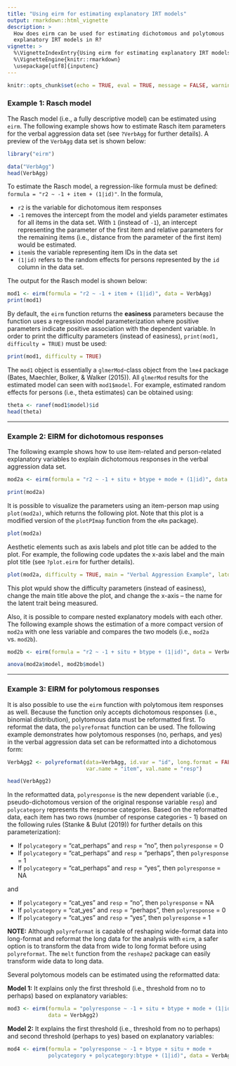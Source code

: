 ---
title: "Using eirm for estimating explanatory IRT models"
output: rmarkdown::html_vignette
description: >
  How does eirm can be used for estimating dichotomous and polytomous 
  explanatory IRT models in R?
vignette: >
  %\VignetteIndexEntry{Using eirm for estimating explanatory IRT models}
  %\VignetteEngine{knitr::rmarkdown}
  \usepackage[utf8]{inputenc}
---

```{r setup, echo = TRUE, eval = TRUE, include=FALSE}
knitr::opts_chunk$set(echo = TRUE, eval = TRUE, message = FALSE, warning = FALSE)
```

### Example 1: Rasch model

The Rasch model (i.e., a fully descriptive model) can be estimated using `eirm`. The following example shows how to estimate Rasch item parameters for the verbal aggression data set (see `?VerbAgg` for further details). A preview of the `VerbAgg` data set is shown below:

```{r, echo=FALSE}
library("eirm")
```

```{r}
data("VerbAgg")
head(VerbAgg)
```

To estimate the Rasch model, a regression-like formula must be defined: `formula = "r2 ~ -1 + item + (1|id)"`. In the formula, 

* `r2` is the variable for dichotomous item responses
* `-1` removes the intercept from the model and yields parameter estimates for all items in the data set. With `1` (instead of `-1`), an intercept representing the parameter of the first item and relative parameters for the remaining items (i.e., distance from the parameter of the first item) would be estimated.
* `item`is the variable representing item IDs in the data set
* `(1|id)` refers to the random effects for persons represented by the `id` column in the data set.

The output for the Rasch model is shown below:

```{r, echo = TRUE, eval = FALSE}
mod1 <- eirm(formula = "r2 ~ -1 + item + (1|id)", data = VerbAgg)
print(mod1)
```

By default, the `eirm` function returns the **easiness** parameters because the function uses a regression model parameterization where positive parameters indicate positive association with the dependent variable. In order to print the difficulty parameters (instead of easiness), `print(mod1, difficulty = TRUE)` must be used:

```{r, echo = TRUE, eval = FALSE}
print(mod1, difficulty = TRUE)
```

The `mod1` object is essentially a `glmerMod`-class object from the `lme4` package (Bates, Maechler, Bolker, & Walker (2015)). All `glmerMod` results for the estimated model can seen with `mod1$model`. For example, estimated random effects for persons (i.e., theta estimates) can be obtained using:

```{r, echo = TRUE, eval = FALSE}
theta <- ranef(mod1$model)$id
head(theta)
```

***
### Example 2: EIRM for dichotomous responses 

The following example shows how to use item-related and person-related explanatory variables to explain dichotomous responses in the verbal aggression data set. 

```{r, echo = TRUE, eval = TRUE}
mod2a <- eirm(formula = "r2 ~ -1 + situ + btype + mode + (1|id)", data = VerbAgg)

print(mod2a)
```

It is possible to visualize the parameters using an item-person map using `plot(mod2a)`, which returns the following plot. Note that this plot is a modified version of the `plotPImap` function from the `eRm` package). 

```{r, echo = TRUE, eval = FALSE}
plot(mod2a)
```

Aesthetic elements such as axis labels and plot title can be added to the plot. For example, the following code updates the x-axis label and the main plot title (see `?plot.eirm` for further details).

```{r, echo = TRUE, eval = FALSE}
plot(mod2a, difficulty = TRUE, main = "Verbal Aggression Example", latdim = "Verbal Aggression")
```

This plot wpuld show the difficulty parameters (instead of easiness), change the main title above the plot, and change the x-axis -- the name for the latent trait being measured. 

Also, it is possible to compare nested explanatory models with each other. The following example shows the estimation of a more compact version of `mod2a` with one less variable and compares the two models (i.e., `mod2a` vs. `mod2b`).

```{r, echo = TRUE, eval = FALSE}
mod2b <- eirm(formula = "r2 ~ -1 + situ + btype + (1|id)", data = VerbAgg)

anova(mod2a$model, mod2b$model)
```

***
### Example 3: EIRM for polytomous responses 

It is also possible to use the `eirm` function with polytomous item responses as well. Because the function only accepts dichotomous responses (i.e., binomial distribution), polytomous data must be reformatted first. To reformat the data, the `polyreformat` function can be used. The following example demonstrates how polytomous responses (no, perhaps, and yes) in the verbal aggression data set can be reformatted into a dichotomous form:

```{r, echo = TRUE, eval = TRUE}
VerbAgg2 <- polyreformat(data=VerbAgg, id.var = "id", long.format = FALSE, 
                         var.name = "item", val.name = "resp")

head(VerbAgg2)
```

In the reformatted data, `polyresponse` is the new dependent variable (i.e., pseudo-dichotomous version of the original response variable `resp`) and `polycategory` represents the response categories. Based on the reformatted data, each item has two rows (number of response categories - 1) based on the following rules (Stanke & Bulut (2019)) for further details on this parameterization):

* If `polycategory` = "cat_perhaps" and `resp` = "no", then `polyresponse` = 0
* If `polycategory` = "cat_perhaps" and `resp` = "perhaps", then `polyresponse` = 1
* If `polycategory` = "cat_perhaps" and `resp` = "yes", then `polyresponse` = NA

and

* If `polycategory` = "cat_yes" and `resp` = "no", then `polyresponse` = NA
* If `polycategory` = "cat_yes" and `resp` = "perhaps", then `polyresponse` = 0
* If `polycategory` = "cat_yes" and `resp` = "yes", then `polyresponse` = 1


**NOTE:** Although `polyreformat` is capable of reshaping wide-format data into long-format and reformat the long data for the analysis with `eirm`, a safer option is to transform the data from wide to long format before using `polyreformat`. The `melt` function from the `reshape2` package can easily transform wide data to long data. 

Several polytomous models can be estimated using the reformatted data:

**Model 1:** It explains only the first threshold (i.e., threshold from no to perhaps) based on explanatory variables:

```{r, echo = TRUE, eval = FALSE}
mod3 <- eirm(formula = "polyresponse ~ -1 + situ + btype + mode + (1|id)", 
             data = VerbAgg2)
```

**Model 2:** It explains the first threshold (i.e., threshold from no to perhaps) and second threshold (perhaps to yes) based on explanatory variables:

```{r, echo = TRUE, eval = FALSE}
mod4 <- eirm(formula = "polyresponse ~ -1 + btype + situ + mode + 
             polycategory + polycategory:btype + (1|id)", data = VerbAgg2)
```

